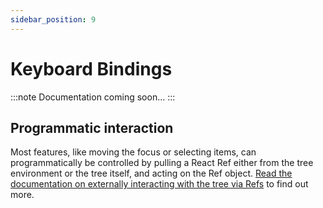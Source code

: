 ```yaml
---
sidebar_position: 9
---
```


# Keyboard Bindings

:::note
Documentation coming soon...
:::




## Programmatic interaction

Most features, like moving the focus or selecting items, can programmatically be controlled by pulling a React Ref
either from the tree environment or the tree itself, and acting on the Ref object.
[Read the documentation on externally interacting with the tree via Refs](/docs/guides/refs) to find out more.